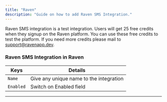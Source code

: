 ```yaml
---
title: "Raven"
description: "Guide on how to add Raven SMS Integration."
---
```


Raven SMS integration is a test integration. Users will get 25 free credits when they signup on the Raven platform. 
You can use these free credits to test the platform. If you need more credits please mail to support@ravenapp.dev.

### Raven SMS Integration in Raven

| Keys            | Details                                                                                                                                                                                                                                                                                                                                                                                                                                                    |
| --------------- | ---------------------------------------------------------------------------------------------------------------------------------------------------------------------------------------------------------------------------------------------------------------------------------------------------------------------------------------------------------------------------------------------------------------------------------------------------------- |
| `Name`       | Give any unique name to the integration                                    |
| `Enabled`     | Switch on Enabled field   |
---